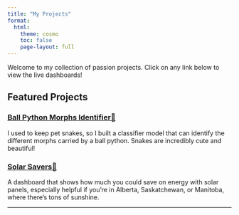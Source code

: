 ```yaml
---
title: "My Projects"
format: 
  html:
    theme: cosmo
    toc: false
    page-layout: full
---
```

Welcome to my collection of passion projects. Click on any link below to view the live dashboards!

## Featured Projects

### [Ball Python Morphs Identifier🐍](https://huggingface.co/spaces/samfhy/ball-python-morph-identifier)
I used to keep pet snakes, so I built a classifier model that can identify the different morphs carried by a ball python. Snakes are incredibly cute and beautiful!

### [Solar Savers🌅](https://dsci-532-2024-9-solar-savers.onrender.com/)
A dashboard that shows how much you could save on energy with solar panels, especially helpful if you're in Alberta, Saskatchewan, or Manitoba, where there's tons of sunshine.

---
